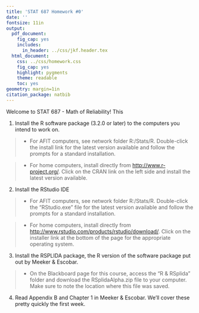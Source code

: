 ```yaml
---
title: 'STAT 687 Homework #0'
date: ''
fontsize: 11in
output:
  pdf_document:
    fig_cap: yes
    includes:
      in_header: ../css/jkf.header.tex
  html_document:
    css: ../css/homework.css
    fig_cap: yes
    highlight: pygments
    theme: readable
    toc: yes
geometry: margin=1in
citation_package: natbib
---
```


Welcome to STAT 687 - Math of Reliability! This 

1. Install the R software package (3.2.0 or later) to the computers you intend to work on.

> - For AFIT computers, see network folder R:/Stats/R. Double-click the install link for the latest version available and follow the prompts for a standard installation.

> - For home computers, install directly from <http://www.r-project.org/>.  Click on the CRAN link on the left side and install the latest version available.

2. Install the RStudio IDE

> - For AFIT computers, see network folder R:/Stats/R. Double-click the "RStudio.exe" file for the latest version available and follow the prompts for a standard installation.

> - For home computers, install directly from <http://www.rstudio.com/products/rstudio/download/>.  Click on the installer link at the bottom of the page for the appropriate operating system.

3. Install the RSPLIDA package, the R version of the software package put out by Meeker & Escobar.  

> - On the Blackboard page for this course, access the "R & RSplida" folder and download the RSplidaAlpha.zip file to your computer.  Make sure to note the location where this file was saved.

4. Read Appendix B and Chapter 1 in Meeker & Escobar.  We'll cover these pretty quickly the first week.  

